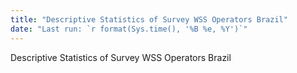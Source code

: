 ```yaml
---
title: "Descriptive Statistics of Survey WSS Operators Brazil"
date: "Last run: `r format(Sys.time(), '%B %e, %Y')`"
---
```


Descriptive Statistics of Survey WSS Operators Brazil